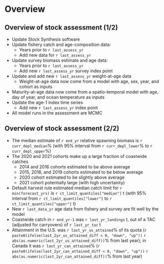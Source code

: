 # Overview

## Overview of stock assessment (1/2)
* Update Stock Synthesis software
* Update fishery catch and age-composition data:
  - Years prior to `r last_assess_yr`
  - Add new data for `r last_assess_yr`
* Update survey biomass estimate and age data:
  - Years prior to `r last_assess_yr`
  - Add new `r last_assess_yr` survey index point
* Update and add new `r last_assess_yr` weight-at-age data
  - Weight-at-age data now come from a model with age, sex, year, and cohort
    as inputs
* Maturity-at-age data now come from a spatio-temporal model with age,
  day of year, and ocean temperature as inputs
* Update the age-1 index time series
  - Add new `r last_assess_yr` index point
* All model runs in the assessment are MCMC

## Overview of stock assessment (2/2)

* The median estimate of `r end_yr` relative spawning biomass is
  `r curr_depl_median`% (with 95% interval from `r curr_depl_lower`%
   to `r curr_depl_upper`%)
* The 2020 and 2021 cohorts make up a large fraction of coastwide catches
  - 2014 and 2016 cohorts estimated to be above average
  - 2015, 2018, and 2019 cohorts estimated to be below average
  - 2020 cohort estimated to be slightly above average
  - 2021 cohort potentially large (with high uncertainty)
* Default harvest rule estimated median catch limit for `r min(forecast_yrs)`
  is `r ct_limit_quantiles["median"]` t (with 95% interval from
  `r ct_limit_quantiles["lower"]` to `r ct_limit_quantiles["upper"]` t)
* New `r last_data_yr` age data from fishery and survey are fit well by the
  model
* Coastwide catch in `r end_yr-1` was `r last_yr_landings` t, out of a TAC
  (adjusted for carryovers) of `r last_yr_tac` t
* Attainment in the U.S. was `r last_yr_us_attained`% of its quota
  (`r paste0(ifelse(last_2yr_us_attained_diff < 0, "down", "up"))`
  `r abs(as.numeric(last_2yr_us_attained_diff))`% from last year); in
  Canada it was `r last_yr_can_attained`%
  (`r paste0(ifelse(last_2yr_can_attained_diff < 0, "down", "up"))`
  `r abs(as.numeric(last_2yr_can_attained_diff))`% from last year)
